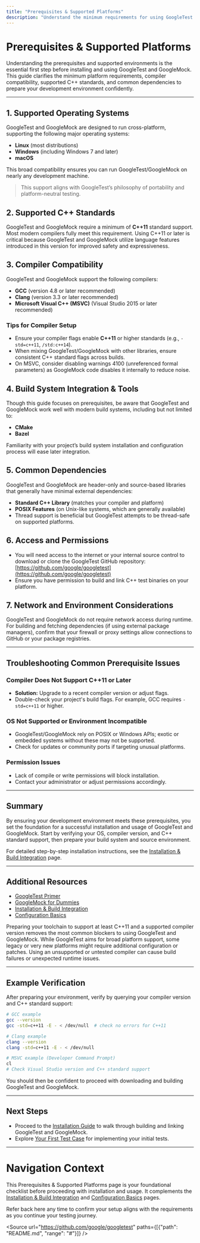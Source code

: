 ```yaml
---
title: "Prerequisites & Supported Platforms"
description: "Understand the minimum requirements for using GoogleTest and GoogleMock, including supported C++ standards, compilers, operating systems, and common dependencies. Set up your development environment with confidence before diving into installation."
---
```


# Prerequisites & Supported Platforms

Understanding the prerequisites and supported environments is the essential first step before installing and using GoogleTest and GoogleMock. This guide clarifies the minimum platform requirements, compiler compatibility, supported C++ standards, and common dependencies to prepare your development environment confidently.

---

## 1. Supported Operating Systems

GoogleTest and GoogleMock are designed to run cross-platform, supporting the following major operating systems:

- **Linux** (most distributions)
- **Windows** (including Windows 7 and later)
- **macOS**

This broad compatibility ensures you can run GoogleTest/GoogleMock on nearly any development machine.

> 
> This support aligns with GoogleTest’s philosophy of portability and platform-neutral testing.


## 2. Supported C++ Standards

GoogleTest and GoogleMock require a minimum of **C++11** standard support. Most modern compilers fully meet this requirement. Using C++11 or later is critical because GoogleTest and GoogleMock utilize language features introduced in this version for improved safety and expressiveness.


## 3. Compiler Compatibility

GoogleTest and GoogleMock support the following compilers:

- **GCC** (version 4.8 or later recommended)
- **Clang** (version 3.3 or later recommended)
- **Microsoft Visual C++ (MSVC)** (Visual Studio 2015 or later recommended)


### Tips for Compiler Setup

- Ensure your compiler flags enable **C++11** or higher standards (e.g., `-std=c++11`, `/std:c++14`).
- When mixing GoogleTest/GoogleMock with other libraries, ensure consistent C++ standard flags across builds.
- On MSVC, consider disabling warnings 4100 (unreferenced formal parameters) as GoogleMock code disables it internally to reduce noise.


## 4. Build System Integration & Tools

Though this guide focuses on prerequisites, be aware that GoogleTest and GoogleMock work well with modern build systems, including but not limited to:

- **CMake**
- **Bazel**

Familiarity with your project’s build system installation and configuration process will ease later integration.


## 5. Common Dependencies

GoogleTest and GoogleMock are header-only and source-based libraries that generally have minimal external dependencies:

- **Standard C++ Library** (matches your compiler and platform)
- **POSIX Features** (on Unix-like systems, which are generally available)
- Thread support is beneficial but GoogleTest attempts to be thread-safe on supported platforms.


## 6. Access and Permissions

- You will need access to the internet or your internal source control to download or clone the GoogleTest GitHub repository: [https://github.com/google/googletest](https://github.com/google/googletest)
- Ensure you have permission to build and link C++ test binaries on your platform.


## 7. Network and Environment Considerations

GoogleTest and GoogleMock do not require network access during runtime. For building and fetching dependencies (if using external package managers), confirm that your firewall or proxy settings allow connections to GitHub or your package registries.

---

## Troubleshooting Common Prerequisite Issues

### Compiler Does Not Support C++11 or Later

- **Solution:** Upgrade to a recent compiler version or adjust flags.
- Double-check your project's build flags. For example, GCC requires `-std=c++11` or higher.

### OS Not Supported or Environment Incompatible

- GoogleTest/GoogleMock rely on POSIX or Windows APIs; exotic or embedded systems without these may not be supported.
- Check for updates or community ports if targeting unusual platforms.

### Permission Issues

- Lack of compile or write permissions will block installation.
- Contact your administrator or adjust permissions accordingly.

---

## Summary

By ensuring your development environment meets these prerequisites, you set the foundation for a successful installation and usage of GoogleTest and GoogleMock. Start by verifying your OS, compiler version, and C++ standard support, then prepare your build system and source environment.

For detailed step-by-step installation instructions, see the [Installation & Build Integration](../essentials_setup/installation.md) page.

---

## Additional Resources

- [GoogleTest Primer](../../overview/product-intro-value/what-is-googletest.md)
- [GoogleMock for Dummies](../../guides/getting-started/gmock_for_dummies.md)
- [Installation & Build Integration](../essentials_setup/installation.md)
- [Configuration Basics](../essentials_setup/configuration_basics.md)


<Tip>
Preparing your toolchain to support at least C++11 and a supported compiler version removes the most common blockers to using GoogleTest and GoogleMock.
</Tip>

<Note>
While GoogleTest aims for broad platform support, some legacy or very new platforms might require additional configuration or patches.
</Note>

<Warning>
Using an unsupported or untested compiler can cause build failures or unexpected runtime issues.
</Warning>

---

## Example Verification

After preparing your environment, verify by querying your compiler version and C++ standard support:

```bash
# GCC example
gcc --version
gcc -std=c++11 -E - < /dev/null  # check no errors for C++11

# Clang example
clang --version
clang -std=c++11 -E - < /dev/null

# MSVC example (Developer Command Prompt)
cl
# Check Visual Studio version and C++ standard support
```

You should then be confident to proceed with downloading and building GoogleTest and GoogleMock.

---

## Next Steps

- Proceed to the [Installation Guide](../essentials_setup/installation.md) to walk through building and linking GoogleTest and GoogleMock.
- Explore [Your First Test Case](../../first_steps_usage/your_first_test.md) for implementing your initial tests.


---

# Navigation Context

This Prerequisites & Supported Platforms page is your foundational checklist before proceeding with installation and usage. It complements the [Installation & Build Integration](../essentials_setup/installation.md) and [Configuration Basics](../essentials_setup/configuration_basics.md) pages.

Refer back here any time to confirm your setup aligns with the requirements as you continue your testing journey.


<Source url="https://github.com/google/googletest" paths={[{"path": "README.md", "range": "#"}]} />